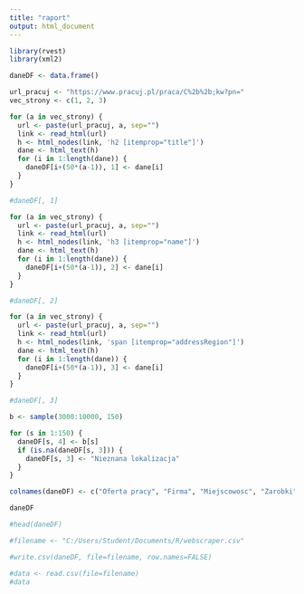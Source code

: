---
title: "raport"
output: html_document
---
```{r}
library(rvest)
library(xml2)

daneDF <- data.frame()

url_pracuj <- "https://www.pracuj.pl/praca/C%2b%2b;kw?pn="
vec_strony <- c(1, 2, 3)

for (a in vec_strony) {
  url <- paste(url_pracuj, a, sep="")
  link <- read_html(url)
  h <- html_nodes(link, 'h2 [itemprop="title"]')
  dane <- html_text(h)
  for (i in 1:length(dane)) {
    daneDF[i+(50*(a-1)), 1] <- dane[i]
  }
}

#daneDF[, 1]

for (a in vec_strony) {
  url <- paste(url_pracuj, a, sep="")
  link <- read_html(url)
  h <- html_nodes(link, 'h3 [itemprop="name"]')
  dane <- html_text(h)
  for (i in 1:length(dane)) {
    daneDF[i+(50*(a-1)), 2] <- dane[i]
  }
}

#daneDF[, 2]

for (a in vec_strony) {
  url <- paste(url_pracuj, a, sep="")
  link <- read_html(url)
  h <- html_nodes(link, 'span [itemprop="addressRegion"]')
  dane <- html_text(h)
  for (i in 1:length(dane)) {
    daneDF[i+(50*(a-1)), 3] <- dane[i]
  }
}

#daneDF[, 3]

b <- sample(3000:10000, 150)

for (s in 1:150) {
  daneDF[s, 4] <- b[s]
  if (is.na(daneDF[s, 3])) {
    daneDF[s, 3] <- "Nieznana lokalizacja"
  }
}

colnames(daneDF) <- c("Oferta pracy", "Firma", "Miejscowosc", "Zarobki")

daneDF

#head(daneDF)

#filename <- "C:/Users/Student/Documents/R/webscraper.csv"

#write.csv(daneDF, file=filename, row.names=FALSE)

#data <- read.csv(file=filename)
#data


```


